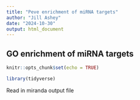 ```yaml
---
title: "Peve enrichment of miRNA targets"
author: "Jill Ashey"
date: "2024-10-30"
output: html_document
---
```


## GO enrichment of miRNA targets

```r
knitr::opts_chunk$set(echo = TRUE)

library(tidyverse)
```

Read in miranda output file 
```r

```

